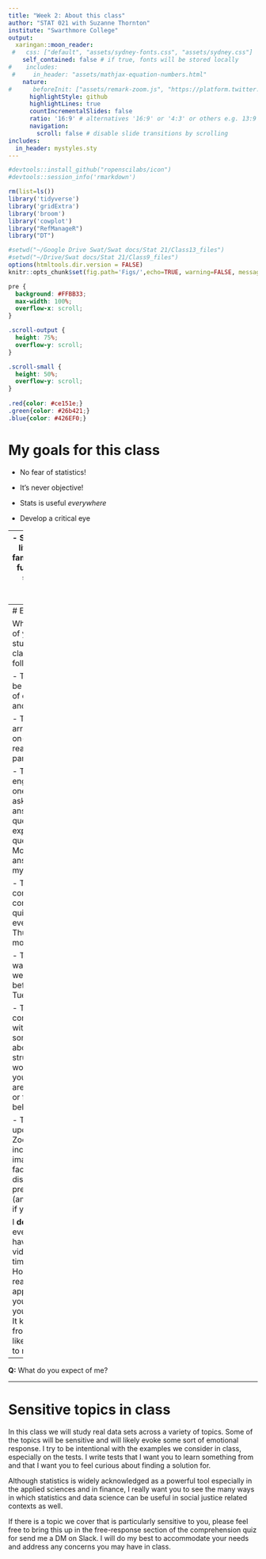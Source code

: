 ```yaml
---
title: "Week 2: About this class"
author: "STAT 021 with Suzanne Thornton"
institute: "Swarthmore College"
output:
  xaringan::moon_reader:
 #   css: ["default", "assets/sydney-fonts.css", "assets/sydney.css"]
    self_contained: false # if true, fonts will be stored locally
#    includes:
 #     in_header: "assets/mathjax-equation-numbers.html"
    nature:
#      beforeInit: ["assets/remark-zoom.js", "https://platform.twitter.com/widgets.js"]
      highlightStyle: github
      highlightLines: true
      countIncrementalSlides: false
      ratio: '16:9' # alternatives '16:9' or '4:3' or others e.g. 13:9
      navigation:
        scroll: false # disable slide transitions by scrolling
includes:
  in_header: mystyles.sty
---
```


```r
#devtools::install_github("ropenscilabs/icon")
#devtools::session_info('rmarkdown')

rm(list=ls())
library('tidyverse')
library('gridExtra')
library('broom')
library('cowplot')
library("RefManageR")
library("DT")

#setwd("~/Google Drive Swat/Swat docs/Stat 21/Class13_files")
#setwd("~/Drive/Swat docs/Stat 21/Class9_files")
options(htmltools.dir.version = FALSE)
knitr::opts_chunk$set(fig.path='Figs/',echo=TRUE, warning=FALSE, message=FALSE)
```

```css
pre {
  background: #FFBB33;
  max-width: 100%;
  overflow-x: scroll;
}

.scroll-output {
  height: 75%;
  overflow-y: scroll;
}

.scroll-small {
  height: 50%;
  overflow-y: scroll;
}
   
.red{color: #ce151e;}
.green{color: #26b421;}
.blue{color: #426EF0;}
```



# My goals for this class

- No fear of statistics! 

- It's never objective! 

- Stats is useful *everywhere* 

- Develop a critical eye 

--
- Some coding literacy and familiarity with fundamental statistical tests and models

---
# Expectations

What I expect of you as a student in my class is the following

- That you will be respectful of one another and me; 

- That you will arrive to class on-time and ready to participate; 

- That you will engage with one another in asking and answering questions (I expect lots of questions! More than I can answer by myself!);

- That you will complete the comprehension quizzes before every regular Thursday morning class;

- That you will watch the week's videos before every Tuesday class; 

- That you will communicate with me if something about the class structure isn't working for you or if you are struggling or falling behind; 

- That you will update your Zoom profile to include an image of your face and to display your preferred name (and pronouns if you wish). 

I **do not** expect everyone to have their video on all the time in Zoom. However, I do really appreciate it if you can keep your video on. It keeps me from feeling like I'm talking to myself! 


--
**Q:** What do you expect of me? 

---
# Sensitive topics in class

In this class we will study real data sets across a variety of topics. Some of the topics will be sensitive and will likely evoke some sort of emotional response. I try to be intentional with the examples we consider in class, especially on the tests. I write tests that I want you to learn something from and that I want you to feel curious about finding a solution for. 

Although statistics is widely acknowledged as a powerful tool especially in the applied sciences and in finance, I really want you to see the many ways in which statistics and data science can be useful in social justice related contexts as well. 

If there is a topic we cover that is particularly sensitive to you, please feel free to bring this up in the free-response section of the comprehension quiz for send me a DM on Slack. I will do my best to accommodate your needs and address any concerns you may have in class. 
